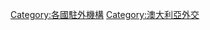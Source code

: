 {{Commonscat|Embassies of Australia}}

[[Category:各國駐外機構|Category:各國駐外機構]]
[[Category:澳大利亞外交|Category:澳大利亞外交]]